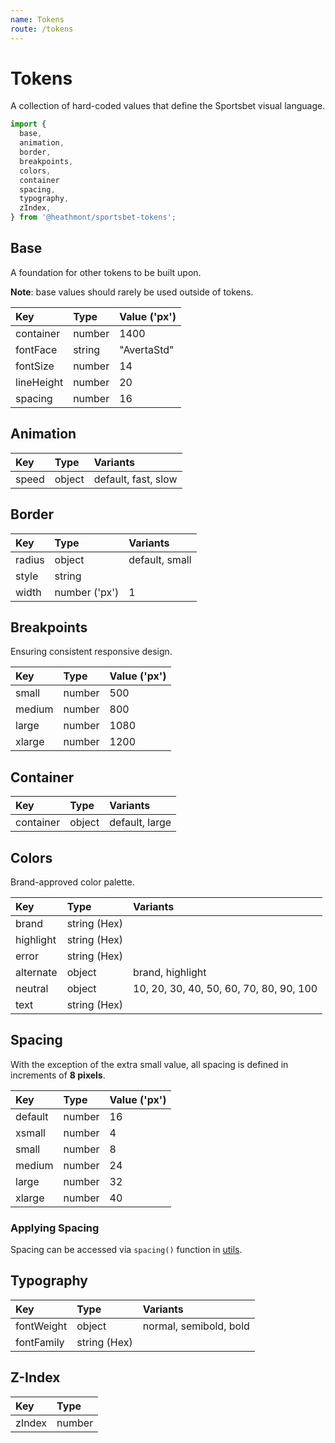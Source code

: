 ```yaml
---
name: Tokens
route: /tokens
---
```


# Tokens

A collection of hard-coded values that define the Sportsbet visual language.

```js
import {
  base,
  animation,
  border,
  breakpoints,
  colors,
  container
  spacing,
  typography,
  zIndex,
} from '@heathmont/sportsbet-tokens';
```

## Base

A foundation for other tokens to be built upon.

**Note**: base values should rarely be used outside of tokens.

| Key        | Type   | Value ('px') |
| :--------- | :----- | :----------- |
| container  | number | 1400         |
| fontFace   | string | "AvertaStd"  |
| fontSize   | number | 14           |
| lineHeight | number | 20           |
| spacing    | number | 16           |

## Animation

| Key   | Type   | Variants            |
| :---- | :----- | :------------------ |
| speed | object | default, fast, slow |

## Border

| Key    | Type          | Variants       |
| :----- | :------------ | :------------- |
| radius | object        | default, small |
| style  | string        |                |
| width  | number ('px') | 1              |

## Breakpoints

Ensuring consistent responsive design.

| Key    | Type   | Value ('px') |
| :----- | :----- | :----------- |
| small  | number | 500          |
| medium | number | 800          |
| large  | number | 1080         |
| xlarge | number | 1200         |

## Container

| Key       | Type   | Variants       |
| :-------- | :----- | :------------- |
| container | object | default, large |

## Colors

Brand-approved color palette.

| Key       | Type         | Variants                                |
| :-------- | :----------- | :-------------------------------------- |
| brand     | string (Hex) |                                         |
| highlight | string (Hex) |                                         |
| error     | string (Hex) |                                         |
| alternate | object       | brand, highlight                        |
| neutral   | object       | 10, 20, 30, 40, 50, 60, 70, 80, 90, 100 |
| text      | string (Hex) |                                         |

## Spacing

With the exception of the extra small value, all spacing is defined in increments of **8 pixels**.

| Key     | Type   | Value ('px') |
| :------ | :----- | :----------- |
| default | number | 16           |
| xsmall  | number | 4            |
| small   | number | 8            |
| medium  | number | 24           |
| large   | number | 32           |
| xlarge  | number | 40           |

### Applying Spacing

Spacing can be accessed via `spacing()` function in [utils](/utils/spacing).

## Typography

| Key        | Type         | Variants               |
| :--------- | :----------- | :--------------------- |
| fontWeight | object       | normal, semibold, bold |
| fontFamily | string (Hex) |                        |

## Z-Index

| Key    | Type   |
| :----- | :----- |
| zIndex | number |
